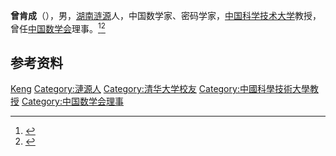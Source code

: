 '''曾肯成'''（{{bd|1927年||2004年|5月13日}}），男，[[湖南|湖南]][[涟源|涟源]]人，中国数学家、密码学家，[[中国科学技术大学|中国科学技术大学]]教授，曾任[[中国数学会|中国数学会]]理事。<ref>{{Cite web|title=曾肯成老师印象|url=https://news.ustc.edu.cn/2013/0906/c8030a164607/pagem.htm|accessdate=2020-10-24|work=中国科学技术大学|archive-date=2020-10-26|archive-url=https://web.archive.org/web/20201026171540/https://news.ustc.edu.cn/2013/0906/c8030a164607/pagem.htm|dead-url=no}}</ref><ref>{{Cite web|title=哭曾肯成|url=http://www.global-sci.org/v1/mc/issues/3/no1/freepdf/89.pdf|accessdate=2020-10-24|work=数学文化|author=[[丁石孙|丁石孙]]|archive-date=2020-10-27|archive-url=https://web.archive.org/web/20201027023232/http://www.global-sci.org/v1/mc/issues/3/no1/freepdf/89.pdf|dead-url=no}}</ref>

== 参考资料 ==
{{reflist}}

{{中国人物小作品}}
{{中国数学会第三届理事会}}

{{Authority control}}
{{DEFAULTSORT:Zeng曾}}
[[Category:曾姓|Keng]]
[[Category:漣源人|Category:漣源人]]
[[Category:清华大学校友|Category:清华大学校友]]
[[Category:中國科學技術大學教授|Category:中國科學技術大學教授]]
[[Category:中国数学会理事|Category:中国数学会理事]]